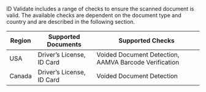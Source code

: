 ID Validate includes a range of checks to ensure the scanned document is valid. The available checks are dependent on the document type and country and are described in the following section.

| Region      | Supported Documents | Supported Checks |
|-------------|---------------------|------------------|
| USA         | Driver’s License, ID Card | Voided Document Detection, AAMVA Barcode Verification |
| Canada      | Driver’s License, ID Card | Voided Document Detection |
